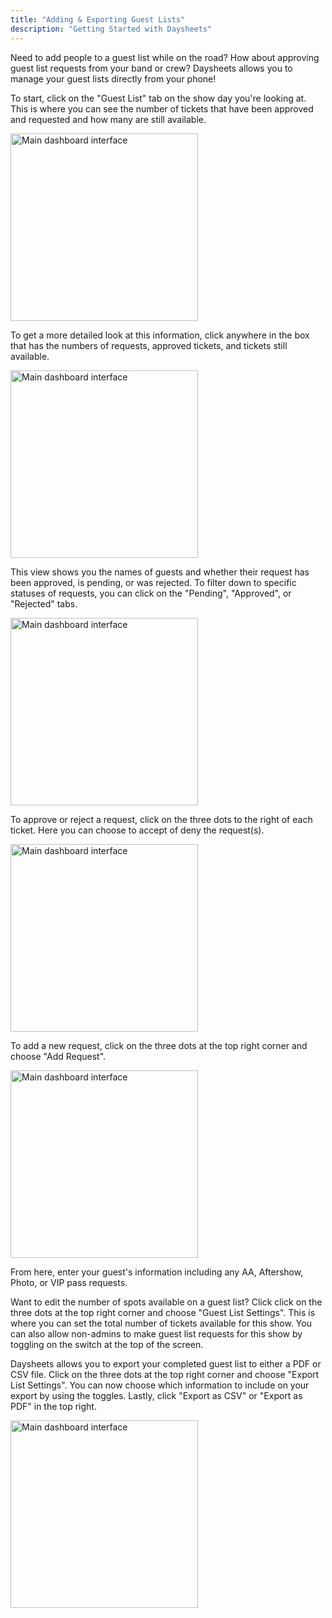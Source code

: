 ```yaml
---
title: "Adding & Exporting Guest Lists"
description: "Getting Started with Daysheets"
---
```


Need to add people to a guest list while on the road? How about approving guest list requests from your band or crew? Daysheets allows you to manage your guest lists directly from your phone!

To start, click on the "Guest List" tab on the show day you're looking at. This is where you can see the number of tickets that have been approved and requested and how many are still available.

<img
  src="/images/mobile/adding-exporting-guest-list/"
  alt="Main dashboard interface"
  height="300"
  className="rounded-lg"
/>

To get a more detailed look at this information, click anywhere in the box that has the numbers of requests, approved tickets, and tickets still available.

<img
  src="/images/mobile/adding-exporting-guest-list/"
  alt="Main dashboard interface"
  height="300"
  className="rounded-lg"
/>

This view shows you the names of guests and whether their request has been approved, is pending, or was rejected. To filter down to specific statuses of requests, you can click on the "Pending", "Approved", or "Rejected" tabs.

<img
  src="/images/mobile/adding-exporting-guest-list/"
  alt="Main dashboard interface"
  height="300"
  className="rounded-lg"
/>

To approve or reject a request, click on the three dots to the right of each ticket. Here you can choose to accept of deny the request(s).

<img
  src="/images/mobile/adding-exporting-guest-list/"
  alt="Main dashboard interface"
  height="300"
  className="rounded-lg"
/>

To add a new request, click on the three dots at the top right corner and choose "Add Request".

<img
  src="/images/mobile/adding-exporting-guest-list/"
  alt="Main dashboard interface"
  height="300"
  className="rounded-lg"
/>

From here, enter your guest's information including any AA, Aftershow, Photo, or VIP pass requests.

Want to edit the number of spots available on a guest list? Click click on the three dots at the top right corner and choose "Guest List Settings". This is where you can set the total number of tickets available for this show. You can also allow non-admins to make guest list requests for this show by toggling on the switch at the top of the screen.

Daysheets allows you to export your completed guest list to either a PDF or CSV file. Click on the three dots at the top right corner and choose "Export List Settings". You can now choose which information to include on your export by using the toggles. Lastly, click "Export as CSV" or "Export as PDF" in the top right.

<img
  src="/images/mobile/adding-exporting-guest-list/"
  alt="Main dashboard interface"
  height="300"
  className="rounded-lg"
/>
